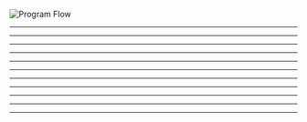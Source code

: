 <!-- Begin Slide -->

![Program Flow](https://raw.githubusercontent.com/learn-co-students/SENG-LIVE-031422-phase-3/main/03_object_oriented_ruby_pt2/demo/program-flow.drawio.svg)

<Note>



----
----
----
----
----
----
----
----
----
----

</Note>

<!-- End Slide -->

--- 
